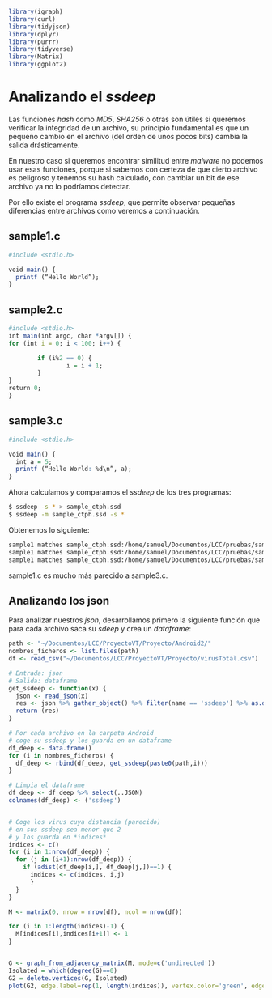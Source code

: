 ```r
library(igraph)
library(curl)
library(tidyjson)
library(dplyr)
library(purrr)
library(tidyverse)
library(Matrix)
library(ggplot2)
```


# Analizando el *ssdeep*

Las funciones *hash* como *MD5*, *SHA256* o otras son útiles si queremos verificar la integridad de un archivo, su principio fundamental es que un pequeño cambio en el archivo (del orden de unos pocos bits) cambia la salida drásticamente.

En nuestro caso si queremos encontrar similitud entre *malware* no podemos usar esas funciones, porque si sabemos con certeza de que cierto archivo es peligroso y tenemos su hash calculado, con cambiar un bit de ese archivo ya no lo podríamos detectar.

Por ello existe el programa *ssdeep*, que permite observar pequeñas diferencias entre archivos como veremos a continuación.

## sample1.c
```r
#include <stdio.h>

void main() {
  printf (“Hello World”);
}
```


## sample2.c
```r
#include <stdio.h>
int main(int argc, char *argv[]) {
for (int i = 0; i < 100; i++) {

        if (i%2 == 0) {
                i = i + 1;
        }
}
return 0;
}
```

## sample3.c
```r
#include <stdio.h>

void main() {
  int a = 5;
  printf (“Hello World: %d\n”, a);
}
```

Ahora calculamos y comparamos el *ssdeep* de los tres programas:

```bash
$ ssdeep -s * > sample_ctph.ssd
$ ssdeep -m sample_ctph.ssd -s *
```

Obtenemos lo siguiente:

```bash
sample1 matches sample_ctph.ssd:/home/samuel/Documentos/LCC/pruebas/sample1 (100)
sample1 matches sample_ctph.ssd:/home/samuel/Documentos/LCC/pruebas/sample2 (63)
sample1 matches sample_ctph.ssd:/home/samuel/Documentos/LCC/pruebas/sample3 (80)
```

sample1.c es mucho más parecido a sample3.c. 

## Analizando los json

Para analizar nuestros *json*, desarrollamos primero la siguiente función que para cada archivo saca su *sdeep* y crea un *dataframe*:

```r
path <- "~/Documentos/LCC/ProyectoVT/Proyecto/Android2/"
nombres_ficheros <- list.files(path)
df <- read_csv("~/Documentos/LCC/ProyectoVT/Proyecto/virusTotal.csv")

# Entrada: json
# Salida: dataframe 
get_ssdeep <- function(x) {
  json <- read_json(x)
  res <- json %>% gather_object() %>% filter(name == 'ssdeep') %>% as.data.frame()  
  return (res)
}

# Por cada archivo en la carpeta Android
# coge su ssdeep y los guarda en un dataframe
df_deep <- data.frame()
for (i in nombres_ficheros) {
  df_deep <- rbind(df_deep, get_ssdeep(paste0(path,i)))
}

# Limpia el dataframe
df_deep <- df_deep %>% select(..JSON)
colnames(df_deep) <- ('ssdeep')


# Coge los virus cuya distancia (parecido)
# en sus ssdeep sea menor que 2
# y los guarda en *indices*
indices <- c()
for (i in 1:nrow(df_deep)) {
  for (j in (i+1):nrow(df_deep)) {
    if (adist(df_deep[i,], df_deep[j,])==1) {
      indices <- c(indices, i,j)
      }
  }
}
```




```r
M <- matrix(0, nrow = nrow(df), ncol = nrow(df))

for (i in 1:length(indices)-1) {
  M[indices[i],indices[i+1]] <- 1
}


G <- graph_from_adjacency_matrix(M, mode=c('undirected'))
Isolated = which(degree(G)==0)
G2 = delete.vertices(G, Isolated)
plot(G2, edge.label=rep(1, length(indices)), vertex.color='green', edge.curved = .1)

```







